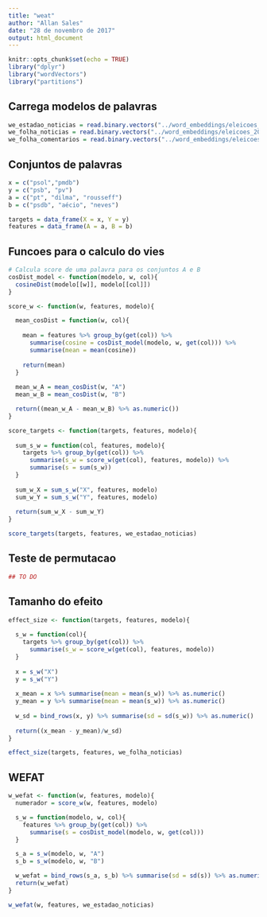 ```yaml
---
title: "weat"
author: "Allan Sales"
date: "28 de novembro de 2017"
output: html_document
---
```


```r
knitr::opts_chunk$set(echo = TRUE)
library("dplyr")
library("wordVectors")
library("partitions")
```

## Carrega modelos de palavras
```r
we_estadao_noticias = read.binary.vectors("../word_embeddings/eleicoes_2014/embeddings/eleicoes_2014_estadao.bin")
we_folha_noticias = read.binary.vectors("../word_embeddings/eleicoes_2014/embeddings/eleicoes_2014_folha.bin")
we_folha_comentarios = read.binary.vectors("../word_embeddings/eleicoes_2014/embeddings/folha_comentarios_eleicao_2014.bin")
```

## Conjuntos de palavras
```r
x = c("psol","pmdb")
y = c("psb", "pv")
a = c("pt", "dilma", "rousseff")
b = c("psdb", "aécio", "neves")

targets = data_frame(X = x, Y = y)
features = data_frame(A = a, B = b)
```

## Funcoes para o calculo do vies
```r
# Calcula score de uma palavra para os conjuntos A e B
cosDist_model <- function(modelo, w, col){
  cosineDist(modelo[[w]], modelo[[col]])
}

score_w <- function(w, features, modelo){

  mean_cosDist = function(w, col){
    
    mean = features %>% group_by(get(col)) %>% 
      summarise(cosine = cosDist_model(modelo, w, get(col))) %>% 
      summarise(mean = mean(cosine))  
    
    return(mean)
  }
  
  mean_w_A = mean_cosDist(w, "A")
  mean_w_B = mean_cosDist(w, "B")

  return((mean_w_A - mean_w_B) %>% as.numeric())
}

score_targets <- function(targets, features, modelo){
  
  sum_s_w = function(col, features, modelo){
    targets %>% group_by(get(col)) %>% 
      summarise(s_w = score_w(get(col), features, modelo)) %>% 
      summarise(s = sum(s_w))  
  }
  
  sum_w_X = sum_s_w("X", features, modelo)
  sum_w_Y = sum_s_w("Y", features, modelo)
  
  return(sum_w_X - sum_w_Y)
}

score_targets(targets, features, we_estadao_noticias)

```

## Teste de permutacao
```r
## TO DO
```

## Tamanho do efeito
```r
effect_size <- function(targets, features, modelo){
  
  s_w = function(col){
    targets %>% group_by(get(col)) %>% 
      summarise(s_w = score_w(get(col), features, modelo))
  }
  
  x = s_w("X")
  y = s_w("Y")
  
  x_mean = x %>% summarise(mean = mean(s_w)) %>% as.numeric()
  y_mean = y %>% summarise(mean = mean(s_w)) %>% as.numeric()
  
  w_sd = bind_rows(x, y) %>% summarise(sd = sd(s_w)) %>% as.numeric()
  
  return((x_mean - y_mean)/w_sd)
}

effect_size(targets, features, we_folha_noticias)
```

## WEFAT
```r

w_wefat <- function(w, features, modelo){
  numerador = score_w(w, features, modelo)

  s_w = function(modelo, w, col){
    features %>% group_by(get(col)) %>% 
      summarise(s = cosDist_model(modelo, w, get(col)))  
  }

  s_a = s_w(modelo, w, "A") 
  s_b = s_w(modelo, w, "B")

  w_wefat = bind_rows(s_a, s_b) %>% summarise(sd = sd(s)) %>% as.numeric()
  return(w_wefat)
}

w_wefat(w, features, we_estadao_noticias)
```
